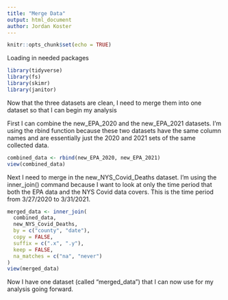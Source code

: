 ```yaml
---
title: "Merge Data"
output: html_document
author: Jordan Koster
---
```


```r
knitr::opts_chunk$set(echo = TRUE)
```
Loading in needed packages 
```r
library(tidyverse)
library(fs)
library(skimr)
library(janitor)
```
Now that the three datasets are clean, I need to merge them into one dataset so that I can begin my analysis 

First I can combine the new_EPA_2020 and the new_EPA_2021 datasets. I'm using the rbind function because these two datasets have the same column names and are essentially just the 2020 and 2021 sets of the same collected data. 
```r
combined_data <- rbind(new_EPA_2020, new_EPA_2021)
view(combined_data)
```
Next I need to merge in the new_NYS_Covid_Deaths dataset. I'm using the inner_join() command because I want to look at only the time period that both the EPA data and the NYS Covid data  covers. This is the time period from 3/27/2020 to 3/31/2021. 
```r
merged_data <- inner_join(
  combined_data,
  new_NYS_Covid_Deaths,
  by = c("county", "date"),
  copy = FALSE,
  suffix = c(".x", ".y"),
  keep = FALSE,
  na_matches = c("na", "never")
)
view(merged_data)
```
Now I have one dataset (called "merged_data") that I can now use for my analysis going forward.
